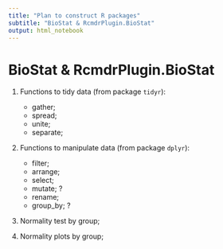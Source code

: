 ```yaml
---
title: "Plan to construct R packages"
subtitle: "BioStat & RcmdrPlugin.BioStat"
output: html_notebook
---
```


BioStat & RcmdrPlugin.BioStat
============================================================================= 

1. Functions to tidy data (from package `tidyr`):
    - gather;
    - spread;
    - unite;
    - separate;
    
2. Functions to manipulate data (from package `dplyr`):
    - filter;
    - arrange;
    - select;
    - mutate; ?
    - rename;
    - group_by; ?
    
3. Normality test by group;

4. Normality plots by group;


    
    